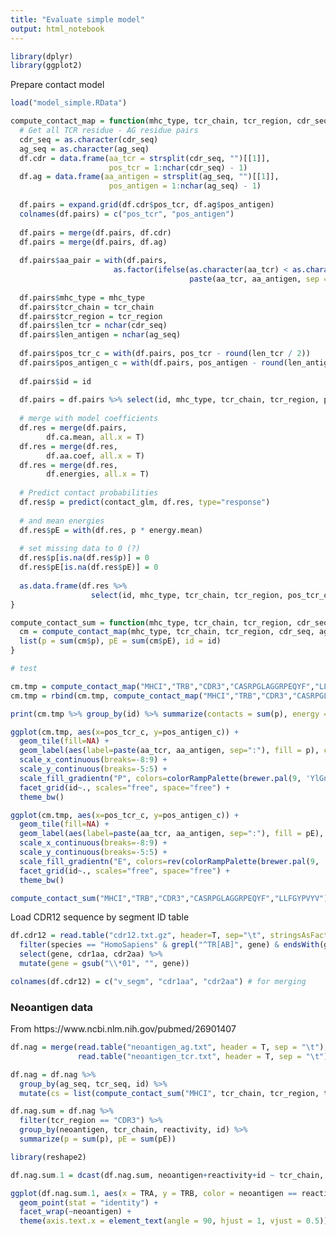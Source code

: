 ```yaml
---
title: "Evaluate simple model"
output: html_notebook
---
```


```r
library(dplyr)
library(ggplot2)
```

Prepare contact model

```r
load("model_simple.RData")

compute_contact_map = function(mhc_type, tcr_chain, tcr_region, cdr_seq, ag_seq, id = "tmp") {
  # Get all TCR residue - AG residue pairs
  cdr_seq = as.character(cdr_seq)
  ag_seq = as.character(ag_seq)
  df.cdr = data.frame(aa_tcr = strsplit(cdr_seq, "")[[1]], 
                      pos_tcr = 1:nchar(cdr_seq) - 1)
  df.ag = data.frame(aa_antigen = strsplit(ag_seq, "")[[1]], 
                      pos_antigen = 1:nchar(ag_seq) - 1)
  
  df.pairs = expand.grid(df.cdr$pos_tcr, df.ag$pos_antigen)
  colnames(df.pairs) = c("pos_tcr", "pos_antigen")
  
  df.pairs = merge(df.pairs, df.cdr)
  df.pairs = merge(df.pairs, df.ag)
  
  df.pairs$aa_pair = with(df.pairs, 
                       as.factor(ifelse(as.character(aa_tcr) < as.character(aa_antigen),
                                        paste(aa_tcr, aa_antigen, sep = "_"), paste(aa_antigen, aa_tcr, sep = "_")))) 
  
  df.pairs$mhc_type = mhc_type
  df.pairs$tcr_chain = tcr_chain
  df.pairs$tcr_region = tcr_region
  df.pairs$len_tcr = nchar(cdr_seq)
  df.pairs$len_antigen = nchar(ag_seq)
  
  df.pairs$pos_tcr_c = with(df.pairs, pos_tcr - round(len_tcr / 2))
  df.pairs$pos_antigen_c = with(df.pairs, pos_antigen - round(len_antigen / 2))
  
  df.pairs$id = id
  
  df.pairs = df.pairs %>% select(id, mhc_type, tcr_chain, tcr_region, pos_tcr_c, pos_antigen_c, aa_antigen, aa_tcr, aa_pair)
    
  # merge with model coefficients
  df.res = merge(df.pairs, 
        df.ca.mean, all.x = T)
  df.res = merge(df.res, 
        df.aa.coef, all.x = T)
  df.res = merge(df.res, 
        df.energies, all.x = T)
  
  # Predict contact probabilities
  df.res$p = predict(contact_glm, df.res, type="response")
  
  # and mean energies
  df.res$pE = with(df.res, p * energy.mean)
  
  # set missing data to 0 (?)
  df.res$p[is.na(df.res$p)] = 0
  df.res$pE[is.na(df.res$pE)] = 0
  
  as.data.frame(df.res %>% 
                  select(id, mhc_type, tcr_chain, tcr_region, pos_tcr_c, pos_antigen_c, aa_antigen, aa_tcr, aa_pair, p, pE))
}

compute_contact_sum = function(mhc_type, tcr_chain, tcr_region, cdr_seq, ag_seq, id = "tmp") {
  cm = compute_contact_map(mhc_type, tcr_chain, tcr_region, cdr_seq, ag_seq, id)
  list(p = sum(cm$p), pE = sum(cm$pE), id = id)
}

# test

cm.tmp = compute_contact_map("MHCI","TRB","CDR3","CASRPGLAGGRPEQYF","LLFGYPVYV","WT")
cm.tmp = rbind(cm.tmp, compute_contact_map("MHCI","TRB","CDR3","CASRPGLMSAQPEQLF","LLFGYPVYV","High affinity"))

print(cm.tmp %>% group_by(id) %>% summarize(contacts = sum(p), energy = sum(pE)))

ggplot(cm.tmp, aes(x=pos_tcr_c, y=pos_antigen_c)) +
  geom_tile(fill=NA) +
  geom_label(aes(label=paste(aa_tcr, aa_antigen, sep=":"), fill = p), cex=2) +
  scale_x_continuous(breaks=-8:9) +
  scale_y_continuous(breaks=-5:5) +
  scale_fill_gradientn("P", colors=colorRampPalette(brewer.pal(9, 'YlGnBu'))(32)) +
  facet_grid(id~., scales="free", space="free") +
  theme_bw()

ggplot(cm.tmp, aes(x=pos_tcr_c, y=pos_antigen_c)) +
  geom_tile(fill=NA) +
  geom_label(aes(label=paste(aa_tcr, aa_antigen, sep=":"), fill = pE), cex=2) +
  scale_x_continuous(breaks=-8:9) +
  scale_y_continuous(breaks=-5:5) +
  scale_fill_gradientn("E", colors=rev(colorRampPalette(brewer.pal(9, 'YlOrRd'))(32))) +
  facet_grid(id~., scales="free", space="free") +
  theme_bw()

compute_contact_sum("MHCI","TRB","CDR3","CASRPGLAGGRPEQYF","LLFGYPVYV")
```

Load CDR12 sequence by segment ID table

```r
df.cdr12 = read.table("cdr12.txt.gz", header=T, sep="\t", stringsAsFactors = F) %>%
  filter(species == "HomoSapiens" & grepl("^TR[AB]", gene) & endsWith(gene, "01")) %>% # human only
  select(gene, cdr1aa, cdr2aa) %>%
  mutate(gene = gsub("\\*01", "", gene))

colnames(df.cdr12) = c("v_segm", "cdr1aa", "cdr2aa") # for merging
```

### Neoantigen data

From https://www.ncbi.nlm.nih.gov/pubmed/26901407

```r
df.nag = merge(read.table("neoantigen_ag.txt", header = T, sep = "\t"),
               read.table("neoantigen_tcr.txt", header = T, sep = "\t"), all = T)
```

```r
df.nag = df.nag %>%
  group_by(ag_seq, tcr_seq, id) %>%
  mutate(cs = list(compute_contact_sum("MHCI", tcr_chain, tcr_region, tcr_seq, ag_seq)), p = cs[[1]]$p, pE = cs[[1]]$pE)
```

```r
df.nag.sum = df.nag %>%
  filter(tcr_region == "CDR3") %>%
  group_by(neoantigen, tcr_chain, reactivity, id) %>%
  summarize(p = sum(p), pE = sum(pE))

library(reshape2)

df.nag.sum.1 = dcast(df.nag.sum, neoantigen+reactivity+id ~ tcr_chain, value.var = "pE")

ggplot(df.nag.sum.1, aes(x = TRA, y = TRB, color = neoantigen == reactivity)) +
  geom_point(stat = "identity") +
  facet_wrap(~neoantigen) + 
  theme(axis.text.x = element_text(angle = 90, hjust = 1, vjust = 0.5))
```



